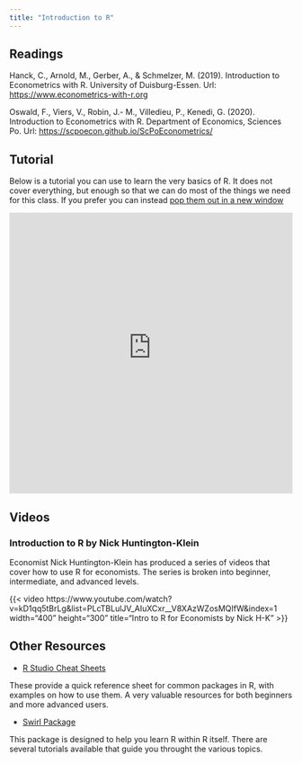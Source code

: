 ```yaml
---
title: "Introduction to R"
---
```


## Readings

Hanck, C., Arnold, M., Gerber, A., & Schmelzer, M. (2019). Introduction to Econometrics with R. University of Duisburg-Essen. Url: <https://www.econometrics-with-r.org>

Oswald, F., Viers, V., Robin, J.- M., Villedieu, P., Kenedi, G. (2020). Introduction to Econometrics with R. Department of Economics, Sciences Po. Url: <https://scpoecon.github.io/ScPoEconometrics/>

## Tutorial

Below is a tutorial you can use to learn the very basics of R. It does not cover everything, but enough so that we can do most of the things we need for this class. If you prefer you can instead <a href=" https://justinsmithecon.shinyapps.io/ec655learnr/" target="_blank">pop them out in a new window</a>

<div>

```{=html}
<p align="center"><iframe height="500" width="100%" frameborder="no" src="https://justinsmithecon.shinyapps.io/ec655learnr/"> </iframe></p>
```

</div>

## Videos

### Introduction to R by Nick Huntington-Klein

Economist Nick Huntington-Klein has produced a series of videos that cover how to use R for economists. The series is broken into beginner, intermediate, and advanced levels.

{{< video https://www.youtube.com/watch?v=kD1qq5tBrLg&list=PLcTBLulJV_AIuXCxr__V8XAzWZosMQIfW&index=1 width="400" height="300" title="Intro to R for Economists by Nick H-K" >}}

## Other Resources

- [R Studio Cheat Sheets](https://www.rstudio.com/resources/cheatsheets/)

These provide a quick reference sheet for common packages in R, with examples on how to use them.  A very valuable resources for both beginners and more advanced users.

- [Swirl Package](https://swirlstats.com/students.html)

This package is designed to help you learn R within R itself.  There are several tutorials available that guide you throught the various topics.
